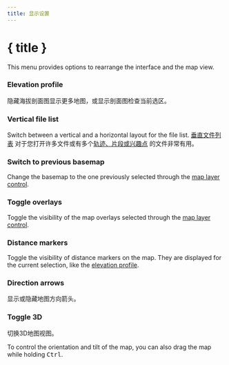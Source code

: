 ```yaml
---
title: 显示设置
---
```


<script lang="ts">
</script>

# { title }

This menu provides options to rearrange the interface and the map view.

### <ChartArea size="16" class="inline-block" style="margin-bottom: 2px" /> Elevation profile

隐藏海拔剖面图显示更多地图，或显示剖面图检查当前选区。

### <GalleryVertical size="16" class="inline-block" style="margin-bottom: 2px" /> Vertical file list

Switch between a vertical and a horizontal layout for the file list.
[垂直文件列表](../files-and-stat) 对于您打开许多文件或有多个[轨迹、片段或兴趣点](../gpx) 的文件非常有用。

### <Map size="16" class="inline-block" style="margin-bottom: 2px" /> Switch to previous basemap

Change the basemap to the one previously selected through the [map layer control](../map-controls).

### <Layers2 size="16" class="inline-block" style="margin-bottom: 2px" /> Toggle overlays

Toggle the visibility of the map overlays selected through the [map layer control](../map-controls).

### <Coins size="16" class="inline-block" style="margin-bottom: 2px" /> Distance markers

Toggle the visibility of distance markers on the map.
They are displayed for the current selection, like the [elevation profile](../files-and-stats).

### <Milestone size="16" class="inline-block" style="margin-bottom: 2px" /> Direction arrows

显示或隐藏地图方向箭头。

### <Box size="16" class="inline-block" style="margin-bottom: 2px" /> Toggle 3D

切换3D地图视图。

<DocsNote>

To control the orientation and tilt of the map, you can also drag the map while holding <kbd>Ctrl</kbd>.

</DocsNote>
